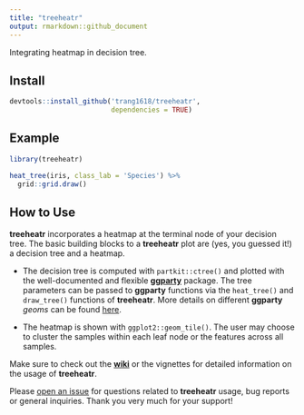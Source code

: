 ```yaml
---
title: "treeheatr"
output: rmarkdown::github_document
---
```


Integrating heatmap in decision tree.

## Install 
```r
devtools::install_github('trang1618/treeheatr',
                         dependencies = TRUE)
```

## Example

```r
library(treeheatr)

heat_tree(iris, class_lab = 'Species') %>% 
  grid::grid.draw()
```
  
## How to Use

**treeheatr** incorporates a heatmap at the terminal node of your decision tree.
The basic building blocks to a **treeheatr** plot are (yes, you guessed it!) a decision tree and a heatmap.

* The decision tree is computed with `partkit::ctree()` and plotted with the well-documented and flexible [**ggparty**](https://cran.r-project.org/web/packages/ggparty/index.html) package.
The tree parameters can be passed to **ggparty** functions via the `heat_tree()` and `draw_tree()` functions of **treeheatr**.
More details on different **ggparty** *geoms* can be found [here](https://github.com/martin-borkovec/ggparty).

* The heatmap is shown with `ggplot2::geom_tile()`.
The user may choose to cluster the samples within each leaf node or the features across all samples.

Make sure to check out the [**wiki**](https://github.com/trang1618/treeheatr/wiki) or the vignettes for detailed information on the usage of **treeheatr**.  

Please [open an issue](https://github.com/trang1618/treeheatr/issues/new) for questions related to **treeheatr** usage, bug reports or general inquiries.
Thank you very much for your support!


